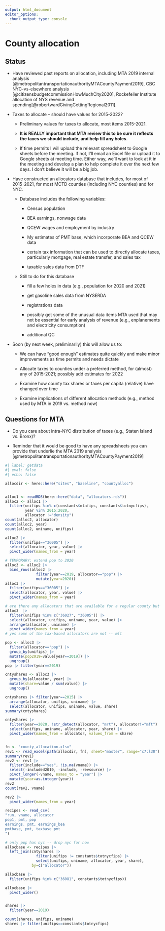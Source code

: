 ```yaml
---
output: html_document
editor_options: 
  chunk_output_type: console
---
```


# County allocation

## Status

-   Have reviewed past reports on allocation, including MTA 2019 internal analysis [@metropolitantransportationauthorityMTACountyPayment2019], CBC NYC-vs-elsewhere analysis [@citizensbudgetcommissionHowMuchCity2020], Rockefeller Institute allocation of NYS revenue and spending[@robertwardGivingGettingRegional2011].

-   Taxes to allocate -- should have values for 2015-2022?

    -   Preliminary values for taxes to allocate, most items 2015-2021.

    -   **It is REALLY important that MTA review this to be sure it reflects the taxes we should include, and help fill any holes.**

    -   If time permits I will upload the relevant spreadsheet to Google sheets before the meeting. If not, I'll email an Excel file or upload it to Google sheets at meeting time. Either way, we'll want to look at it in the meeting and develop a plan to help complete it over the next few days. I don't believe it will be a big job.

-   Have constructed an allocators database that includes, for most of 2015-2021, for most MCTD counties (including NYC counties) and for NYC.

    -   Database includes the following variables:

        -   Census population

        -   BEA earnings, nonwage data

        -   QCEW wages and employment by industry

        -   My estimates of PMT base, which incorporate BEA and QCEW data

        -   certain tax information that can be used to directly allocate taxes, particularly mortgage, real estate transfer, and sales tax

        -   taxable sales data from DTF

    -   Still to do for this database

        -   fill a few holes in data (e.g., population for 2020 and 2021)

        -   get gasoline sales data from NYSERDA

        -   registrations data

        -   possibly get some of the unusual data items MTA used that may not be essential for early analysis of revenue (e.g., enplanements and electricity consumption)

        -   additional QC

-   Soon (by next week, preliminarily) this will allow us to:

    -   We can have "good enough" estimates quite quickly and make minor improvements as time permits and needs dictate

    -   Allocate taxes to counties under a preferred method, for (almost) any of 2015-2021; possibly add estimates for 2022

    -   Examine how county tax shares or taxes per capita (relative) have changed over time

    -   Examine implications of different allocation methods (e.g., method used by MTA in 2019 vs. method now)

## Questions for MTA

-   Do you care about intra-NYC distribution of taxes (e.g., Staten Island vs. Bronx)?

-   Reminder that it would be good to have any spreadsheets you can provide that underlie the MTA 2019 analysis [@metropolitantransportationauthorityMTACountyPayment2019]

<!-- ## Sum of taxes -->

<!-- ## Payroll mobility tax -->

```r
#| label: getdata
#| eval: false
#| echo: false

allocdir <- here::here("sites", "baseline", "countyalloc")


alloc1 <- readRDS(here::here("data", "allocators.rds"))
alloc2 <- alloc1 |> 
  filter(unifips %in% c(constants$mtafips, constants$totnycfips),
         year %in% 2015:2020,
         allocator !="density")
count(alloc2, allocator)
count(alloc2, year)
count(alloc2, uniname, unifips)

alloc2 |> 
  filter(unifips=="36005") |> 
  select(allocator, year, value) |> 
  pivot_wider(names_from = year)

# TEMPORARY: extend pop to 2020
alloc3 <- alloc2 |> 
  bind_rows(alloc2 |> 
              filter(year==2019, allocator=="pop") |> 
              mutate(year=2020))
alloc3 |> 
  filter(unifips=="36005") |> 
  select(allocator, year, value) |> 
  pivot_wider(names_from = year)

# are there any allocators that are available for a regular county but not a NYC county??
alloc3  |> 
  filter(unifips %in% c("36027", "36005")) |> 
  select(allocator, unifips, uniname, year, value) |> 
  arrange(allocator, uniname) |> 
  pivot_wider(names_from = year)
# yes some of the tax-based allocators are not -- mft

pop <- alloc3 |> 
  filter(allocator=="pop") |> 
  group_by(unifips) |> 
  mutate(pop2019=value[year==2019]) |> 
  ungroup()
pop |> filter(year==2019)

cntyshares <- alloc3 |> 
  group_by(allocator, year) |> 
  mutate(share=value / sum(value)) |> 
  ungroup()

cntyshares |> filter(year==2015) |> 
  arrange(allocator, unifips, uniname) |> 
  select(allocator, unifips, uniname, value, share)
summary(cntyshares)

cntyshares |> 
  filter(year==2020, !str_detect(allocator, "mrt"), allocator!="mft") |> 
  select(unifips, uniname, allocator, year, share) |> 
  pivot_wider(names_from = allocator, values_from = share)


fn <- "county_allocation.xlsx"
rev1 <- read_excel(path(allocdir, fn), sheet="master", range="c7:l30")
summary(rev1)
rev2 <- rev1 |> 
  filter(include=="yes", !is.na(vname)) |> 
  select(-included2019, -include, -revsource) |> 
  pivot_longer(-vname, names_to = "year") |> 
  mutate(year=as.integer(year))
rev2
count(rev2, vname)

rev2 |> 
  pivot_wider(names_from = year)

recipes <- read_csv(
"run, vname, allocator
pop1, pmt, pop
earnings, pmt, earnings_bea
pmtbase, pmt, taxbase_pmt
")

# only pop has nyc -- drop nyc for now
allocbase <- recipes |> 
  left_join(cntyshares |> 
              filter(unifips != constants$totnycfips) |> 
              select(unifips, uniname, allocator, year, share), 
            by=c("allocator"))

allocbase |> 
  filter(unifips %in% c("36081", constants$totnycfips))

allocbase |> 
  pivot_wider()


shares |> 
  filter(year==2019)

count(shares, unifips, uniname)
shares |> filter(unifips==constants$totnycfips)



```
